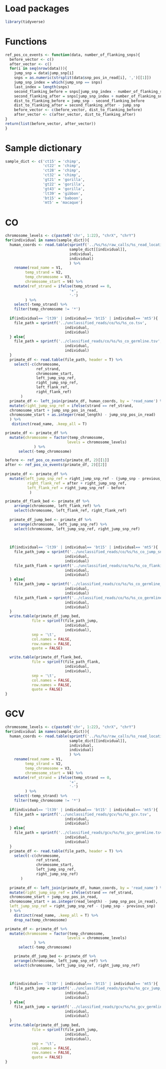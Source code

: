 # Load packages
```r
library(tidyverse)
```

# Functions
```r
ref_pos_co_events <- function(data, number_of_flanking_snps){
  before_vector <- c()
  after_vector <- c()
  for(i in seq(nrow(data))){
    jump_snp = data$jump_snp[i]
    snps = as.numeric(strsplit(data$snp_pos_in_read[i], ',')[[1]])
    jump_snp_index = which(jump_snp == snps)
    last_index = length(snps)
    second_flanking_before = snps[jump_snp_index - number_of_flanking_snps]
    second_flanking_after = snps[jump_snp_index + number_of_flanking_snps - 1]
    dist_to_flanking_before = jump_snp - second_flanking_before
    dist_to_flanking_after = second_flanking_after - jump_snp
    before_vector <- c(before_vector, dist_to_flanking_before)
    after_vector <- c(after_vector, dist_to_flanking_after)
}
return(list(before_vector, after_vector))
}
```

# Sample dictionary
```r
sample_dict <- c('ct15' = 'chimp',
                 'ct22' = 'chimp',
                 'ct28' = 'chimp',
                 'ct32' = 'chimp',
                 'gt21' = 'gorilla',
                 'gt22' = 'gorilla',
                 'gt43' = 'gorilla',
                 'lt39' = 'gibbon',
                 'bt15' = 'baboon',
                 'mt5' = 'macaque')
```

# CO
```r
chromosome_levels <- c(paste0('chr', 1:22), "chrX", "chrY")
for(individual in names(sample_dict)){
  human_coords <- read.table(sprintf('../%s/%s/raw_calls/%s_read_locations_human.bed',
                             sample_dict[[individual]],
                             individual,
                             individual)
                             ) %>% 
    rename(read_name = V1, 
         temp_strand = V2, 
         temp_chromosome = V3, 
         chromosome_start = V4) %>% 
    mutate(ref_strand = ifelse(temp_strand == 0, 
                             '+', 
                             '-')
         ) %>% 
    select(-temp_strand) %>% 
    filter(temp_chromosome != '*')
  
  if(individual== 'lt39' | individual== 'bt15' | individual== 'mt5'){
    file_path = sprintf('../unclassified_reads/co/%s/%s_co.tsv',
                           individual,
                           individual)
  } else{
    file_path = sprintf('../classified_reads/co/%s/%s_co_germline.tsv',
                           individual,
                           individual)
  }
  primate_df <- read.table(file_path, header = T) %>% 
    select(-c(chromosome, 
              ref_strand, 
              chromosome_start, 
              left_jump_snp_ref, 
              right_jump_snp_ref, 
              left_flank_ref, 
              right_flank_ref)
       )
  primate_df <- left_join(primate_df, human_coords, by = 'read_name') %>% 
  mutate(right_jump_snp_ref = ifelse(strand == ref_strand, 
  chromosome_start + jump_snp_pos_in_read, 
  chromosome_start + as.integer(read_length) - jump_snp_pos_in_read)
  ) %>% 
   distinct(read_name, .keep_all = T)

primate_df <- primate_df %>% 
  mutate(chromosome = factor(temp_chromosome, 
                            levels = chromosome_levels)
             ) %>% 
      select(-temp_chromosome)

before <- ref_pos_co_events(primate_df, 2)[[1]]
after <- ref_pos_co_events(primate_df, 2)[[2]]
  
primate_df <- primate_df %>% 
  mutate(left_jump_snp_ref = right_jump_snp_ref - (jump_snp - previous_snp),
          right_flank_ref = after + right_jump_snp_ref,
          left_flank_ref = right_jump_snp_ref - before
           )

primate_df_flank_bed <- primate_df %>% 
    arrange(chromosome, left_flank_ref) %>% 
    select(chromosome, left_flank_ref, right_flank_ref)
  
  primate_df_jump_bed <- primate_df %>% 
    arrange(chromosome, left_jump_snp_ref) %>% 
    select(chromosome, left_jump_snp_ref, right_jump_snp_ref)
  
  
  
  if(individual== 'lt39' | individual== 'bt15' | individual== 'mt5'){
    file_path_jump = sprintf('../unclassified_reads/co/%s/%s_co_jump_snps_human.bed',
                           individual,
                           individual)
    file_path_flank = sprintf('../unclassified_reads/co/%s/%s_co_flanking_snps_human.bed',
                           individual,
                           individual)
  } else{
    file_path_jump = sprintf('../classified_reads/co/%s/%s_co_germline_jump_snps_human.bed',
                           individual,
                           individual)
    file_path_flank = sprintf('../classified_reads/co/%s/%s_co_germline_flanking_snps_human.bed',
                           individual,
                           individual)
  }
  write.table(primate_df_jump_bed,
            file = sprintf(file_path_jump, 
                           individual, 
                           individual), 
            sep = '\t', 
            col.names = FALSE, 
            row.names = FALSE, 
            quote = FALSE) 

  write.table(primate_df_flank_bed, 
            file = sprintf(file_path_flank, 
                           individual, 
                           individual), 
            sep = '\t', 
            col.names = FALSE, 
            row.names = FALSE, 
            quote = FALSE)
}
```

# GCV
```r
chromosome_levels <- c(paste0('chr', 1:22), "chrX", "chrY")
for(individual in names(sample_dict)){
  human_coords <- read.table(sprintf('../%s/%s/raw_calls/%s_read_locations_human.bed',
                             sample_dict[[individual]],
                             individual,
                             individual)
                             ) %>% 
    rename(read_name = V1, 
         temp_strand = V2, 
         temp_chromosome = V3, 
         chromosome_start = V4) %>% 
    mutate(ref_strand = ifelse(temp_strand == 0, 
                             '+', 
                             '-')
         ) %>% 
    select(-temp_strand) %>% 
    filter(temp_chromosome != '*')
  
  if(individual== 'lt39' | individual== 'bt15' | individual== 'mt5'){
    file_path = sprintf('../unclassified_reads/gcv/%s/%s_gcv.tsv',
                           individual,
                           individual)
  } else{
    file_path = sprintf('../classified_reads/gcv/%s/%s_gcv_germline.tsv',
                           individual,
                           individual)
  }
  primate_df <- read.table(file_path, header = T) %>% 
    select(-c(chromosome, 
              ref_strand, 
              chromosome_start, 
              left_jump_snp_ref, 
              right_jump_snp_ref)
       )
  
  primate_df <- left_join(primate_df, human_coords, by = 'read_name') %>% 
  mutate(right_jump_snp_ref = ifelse(strand == ref_strand, 
  chromosome_start + jump_snp_pos_in_read, 
  chromosome_start + as.integer(read_length) - jump_snp_pos_in_read),
  left_jump_snp_ref = right_jump_snp_ref - (jump_snp - previous_snp)
  ) %>% 
    distinct(read_name, .keep_all = T) %>% 
    drop_na(temp_chromosome)

primate_df <- primate_df %>% 
  mutate(chromosome = factor(temp_chromosome, 
                            levels = chromosome_levels)
             ) %>% 
      select(-temp_chromosome)

    primate_df_jump_bed <- primate_df %>% 
    arrange(chromosome, left_jump_snp_ref) %>% 
    select(chromosome, left_jump_snp_ref, right_jump_snp_ref)
  
  
  
  if(individual== 'lt39' | individual== 'bt15' | individual== 'mt5'){
    file_path_jump = sprintf('../unclassified_reads/gcv/%s/%s_gcv_jump_snps_human.bed',
                           individual,
                           individual)
  } else{
    file_path_jump = sprintf('../classified_reads/gcv/%s/%s_gcv_germline_jump_snps_human.bed',
                           individual,
                           individual)
  }
  write.table(primate_df_jump_bed,
            file = sprintf(file_path_jump, 
                           individual, 
                           individual), 
            sep = '\t', 
            col.names = FALSE, 
            row.names = FALSE, 
            quote = FALSE) 
}
```

